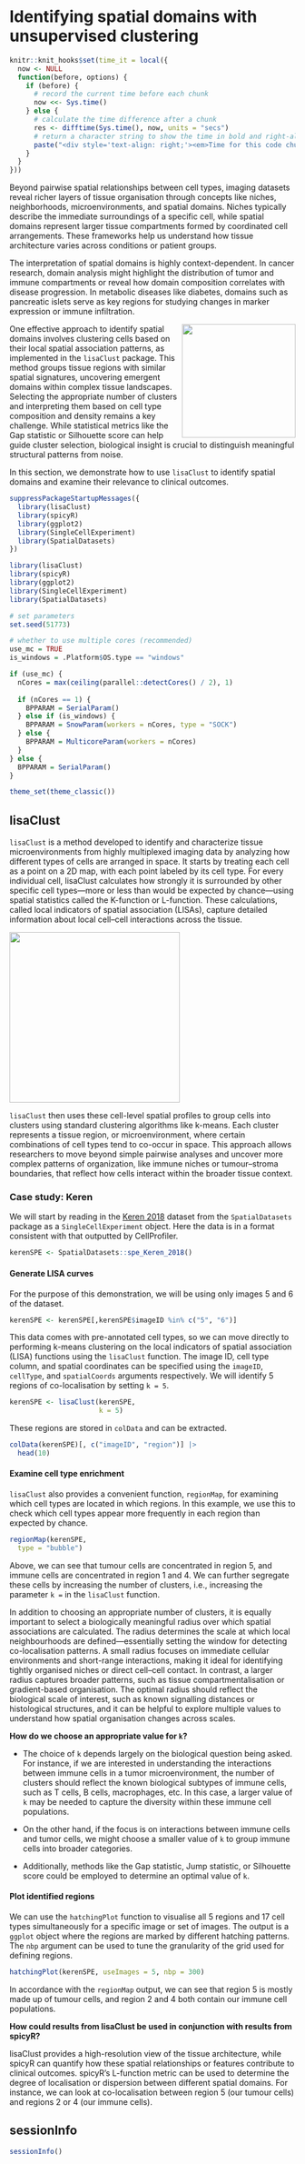 # Identifying spatial domains with unsupervised clustering

```r
knitr::knit_hooks$set(time_it = local({
  now <- NULL
  function(before, options) {
    if (before) {
      # record the current time before each chunk
      now <<- Sys.time()
    } else {
      # calculate the time difference after a chunk
      res <- difftime(Sys.time(), now, units = "secs")
      # return a character string to show the time in bold and right-aligned, with extra spacing
      paste("<div style='text-align: right;'><em>Time for this code chunk to run with ", nCores, "cores: ", round(res, 2), "s</div></em>")
    }
  }
}))
```

Beyond pairwise spatial relationships between cell types, imaging datasets reveal richer layers of tissue organisation through concepts like niches, neighborhoods, microenvironments, and spatial domains. Niches typically describe the immediate surroundings of a specific cell, while spatial domains represent larger tissue compartments formed by coordinated cell arrangements. These frameworks help us understand how tissue architecture varies across conditions or patient groups.

The interpretation of spatial domains is highly context-dependent. In cancer research, domain analysis might highlight the distribution of tumor and immune compartments or reveal how domain composition correlates with disease progression. In metabolic diseases like diabetes, domains such as pancreatic islets serve as key regions for studying changes in marker expression or immune infiltration.

<img src="images/IMC_colon.png" align="right" style="height: 200px; border: 0px"/>

One effective approach to identify spatial domains involves clustering cells based on their local spatial association patterns, as implemented in the `lisaClust` package. This method groups tissue regions with similar spatial signatures, uncovering emergent domains within complex tissue landscapes. Selecting the appropriate number of clusters and interpreting them based on cell type composition and density remains a key challenge. While statistical metrics like the Gap statistic or Silhouette score can help guide cluster selection, biological insight is crucial to distinguish meaningful structural patterns from noise.

In this section, we demonstrate how to use `lisaClust` to identify spatial domains and examine their relevance to clinical outcomes.

```r
suppressPackageStartupMessages({
  library(lisaClust)
  library(spicyR)
  library(ggplot2)
  library(SingleCellExperiment)
  library(SpatialDatasets)
})
```

```r
library(lisaClust)
library(spicyR)
library(ggplot2)
library(SingleCellExperiment)
library(SpatialDatasets)
```

```r
# set parameters
set.seed(51773)

# whether to use multiple cores (recommended)
use_mc = TRUE
is_windows = .Platform$OS.type == "windows"

if (use_mc) {
  nCores = max(ceiling(parallel::detectCores() / 2), 1)
  
  if (nCores == 1) {
    BPPARAM = SerialParam()
  } else if (is_windows) {
    BPPARAM = SnowParam(workers = nCores, type = "SOCK")
  } else {
    BPPARAM = MulticoreParam(workers = nCores)
  }
} else {
  BPPARAM = SerialParam()
}

theme_set(theme_classic())
```

## lisaClust

`lisaClust` is a method developed to identify and characterize tissue microenvironments from highly multiplexed imaging data by analyzing how different types of cells are arranged in space. It starts by treating each cell as a point on a 2D map, with each point labeled by its cell type. For every individual cell, lisaClust calculates how strongly it is surrounded by other specific cell types—more or less than would be expected by chance—using spatial statistics called the K-function or L-function. These calculations, called local indicators of spatial association (LISAs), capture detailed information about local cell–cell interactions across the tissue.

<img src="images/lisaClust_fig1.jpg" align="center" style="height: 300px; border: 0px"/>

`lisaClust` then uses these cell-level spatial profiles to group cells into clusters using standard clustering algorithms like k-means. Each cluster represents a tissue region, or microenvironment, where certain combinations of cell types tend to co-occur in space. This approach allows researchers to move beyond simple pairwise analyses and uncover more complex patterns of organization, like immune niches or tumour–stroma boundaries, that reflect how cells interact within the broader tissue context.

### Case study: Keren

We will start by reading in the [Keren 2018](datasets.qmd) dataset from the `SpatialDatasets` package as a `SingleCellExperiment` object. Here the data is in a format consistent with that outputted by CellProfiler.

```r
kerenSPE <- SpatialDatasets::spe_Keren_2018()
```

#### Generate LISA curves

For the purpose of this demonstration, we will be using only images 5 and 6 of the dataset.

```r
kerenSPE <- kerenSPE[,kerenSPE$imageID %in% c("5", "6")]
```

This data comes with pre-annotated cell types, so we can move directly to performing k-means clustering on the local indicators of spatial association (LISA) functions using the `lisaClust` function. The image ID, cell type column, and spatial coordinates can be specified using the `imageID`, `cellType`, and `spatialCoords` arguments respectively. We will identify 5 regions of co-localisation by setting `k = 5`.

```r
kerenSPE <- lisaClust(kerenSPE,
                      k = 5)
```

These regions are stored in `colData` and can be extracted.

```r
colData(kerenSPE)[, c("imageID", "region")] |>
  head(10)
```

#### Examine cell type enrichment

`lisaClust` also provides a convenient function, `regionMap`, for examining which cell types are located in which regions. In this example, we use this to check which cell types appear more frequently in each region than expected by chance.

```r
regionMap(kerenSPE,
  type = "bubble")
```

Above, we can see that tumour cells are concentrated in region 5, and immune cells are concentrated in region 1 and 4. We can further segregate these cells by increasing the number of clusters, i.e., increasing the parameter `k =` in the `lisaClust` function.

In addition to choosing an appropriate number of clusters, it is equally important to select a biologically meaningful radius over which spatial associations are calculated. The radius determines the scale at which local neighbourhoods are defined—essentially setting the window for detecting co-localisation patterns. A small radius focuses on immediate cellular environments and short-range interactions, making it ideal for identifying tightly organised niches or direct cell–cell contact. In contrast, a larger radius captures broader patterns, such as tissue compartmentalisation or gradient-based organisation. The optimal radius should reflect the biological scale of interest, such as known signalling distances or histological structures, and it can be helpful to explore multiple values to understand how spatial organisation changes across scales.

::: {.callout-tip title="Choosing the number of spatial domains"}
**How do we choose an appropriate value for `k`?**

-   The choice of `k` depends largely on the biological question being asked. For instance, if we are interested in understanding the interactions between immune cells in a tumor microenvironment, the number of clusters should reflect the known biological subtypes of immune cells, such as T cells, B cells, macrophages, etc. In this case, a larger value of `k` may be needed to capture the diversity within these immune cell populations.

-   On the other hand, if the focus is on interactions between immune cells and tumor cells, we might choose a smaller value of `k` to group immune cells into broader categories.

-   Additionally, methods like the Gap statistic, Jump statistic, or Silhouette score could be employed to determine an optimal value of `k`.
:::

#### Plot identified regions

We can use the `hatchingPlot` function to visualise all 5 regions and 17 cell types simultaneously for a specific image or set of images. The output is a `ggplot` object where the regions are marked by different hatching patterns. The `nbp` argument can be used to tune the granularity of the grid used for defining regions.

```r
hatchingPlot(kerenSPE, useImages = 5, nbp = 300)
```

In accordance with the `regionMap` output, we can see that region 5 is mostly made up of tumour cells, and region 2 and 4 both contain our immune cell populations.

::: {.callout-tip title="Combining localisation scores with spatial domains"}
**How could results from lisaClust be used in conjunction with results from spicyR?**

lisaClust provides a high-resolution view of the tissue architecture, while spicyR can quantify how these spatial relationships or features contribute to clinical outcomes. spicyR's L-function metric can be used to determine the degree of localisation or dispersion between different spatial domains. For instance, we can look at co-localisation between region 5 (our tumour cells) and regions 2 or 4 (our immune cells).
:::

## sessionInfo

```r
sessionInfo()
```
